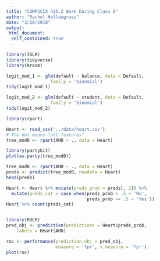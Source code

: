 ```yaml
---
title: "COMPSCIX 415.2 Work During Class 8"
author: "Rachel Hollowgrass"
date: "3/20/2018"
output:
 html_document:
  self_contained: true
---
```


```r
library(ISLR)
library(tidyverse)
library(broom)
```

```r
logit_mod_1 <- glm(default ~ balance, data = Default, 
                 family = 'binomial')
tidy(logit_mod_1)
```


```r
logit_mod_2 <- glm(default ~ student, data = Default, 
                 family = 'binomial')
tidy(logit_mod_2)
```

```r
library(rpart)

Heart <- read_csv('../data/heart.csv')
# The dot means "all features"
tree_mod0 <- rpart(AHD ~ ., data = Heart)
```

```r
library(partykit)
plot(as.party(tree_mod0))
```

```r

tree_mod0 <- rpart(AHD ~ ., data = Heart)
preds <- predict(tree_mod0, newdata = Heart)
head(preds)

Heart <- Heart %>% mutate(preds_prob = preds[, 2]) %>% 
  mutate(preds_cat = case_when(preds_prob < .5 ~ 'No',
                               preds_prob >= .5 ~ 'Yes'))
Heart %>% count(preds_cat)


library(ROCR)
pred_obj <- prediction(predictions = Heart$preds_prob, 
    labels = Heart$AHD)

roc <- performance(prediction.obj = pred_obj,
                   measure = 'tpr', x.measure = 'fpr')
plot(roc)
```